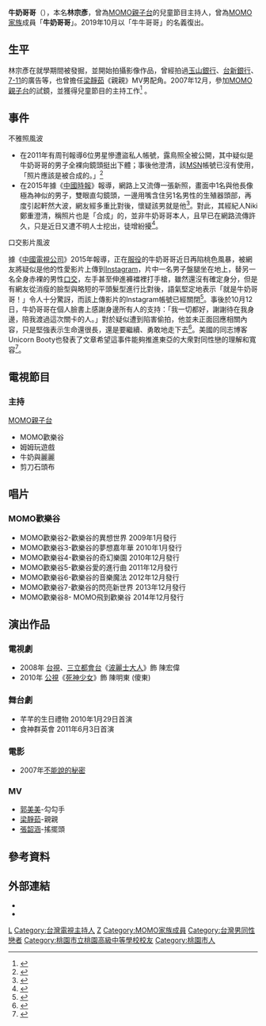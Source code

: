 {{藝人
| 姓名 = 牛奶哥哥
| 類型 = 男藝人
| 羅馬拼音 = Lin Chung-Yen
| 英文名 = Milk Lin
| 本名 = 林宗彥
| 綽號 = 牛奶哥哥、小藤
| 出生日期 = {{birth_date_and_age|1985|8|8}}
| 出生地點 = {{TWN}}[[桃園市|桃園縣]]（今桃園市）
| 國籍 = {{ROC}}
| 語言 = [[國語|國語]]、[[英語|英語]]、[[台語|台語]]
| 演奏乐器 = [[吉他|吉他]]
| 職業 = [[主持人|主持人]]、[[演員|演員]]
| 教育程度 = [[桃園市立桃園高級中等學校|桃園市立桃園高級中等學校]]<br>[[國立政治大學|國立政治大學]]
| 出道作品 = MOMO歡樂谷2-歡樂谷的異想世界
| 相關團體 = [[MOMO家族|MOMO家族]]<br>[[小芙尼家族|小芙尼家族]]
| 網站 = 
| imdb = 4592876
}}

'''牛奶哥哥'''（{{bd|1985年|8月8日|||CatIdx=L林}}），本名'''林宗彥'''，曾為[[MOMO親子台|MOMO親子台]]的兒童節目主持人，曾為[[MOMO家族|MOMO家族]]成員「'''牛奶哥哥'''」。2019年10月以「牛牛哥哥」的名義復出。

== 生平 ==
林宗彥在就學期間被發掘，並開始拍攝影像作品，曾經拍過[[玉山銀行|玉山銀行]]、[[台新銀行|台新銀行]]、[[7-11|7-11]]的廣告等，也曾擔任[[梁靜茹|梁靜茹]]《親親》MV男配角。2007年12月，參加[[MOMO親子台|MOMO親子台]]的試鏡，並獲得兒童節目的主持工作<ref>{{cite news |url= https://www.peopo.org/news/12659 |title= 鄰家男孩林宗彥化身牛奶葛格 成螢幕孩子王 |publisher= 公民新聞 |date= 2008-03-27 |accessdate= 2015-04-01 |archive-date= 2020-07-31 |archive-url= https://web.archive.org/web/20200731160415/https://www.peopo.org/news/12659 |dead-url= no }}</ref>
。

== 事件 ==
;不雅照風波
* 在2011年有周刊報導6位男星慘遭盜私人帳號，露鳥照全被公開，其中疑似是牛奶哥哥的男子全裸向鏡頭挺出下體；事後他澄清，該[[MSN|MSN]]帳號已沒有使用，「照片應該是被合成的。」<ref>{{cite news |url= http://www.chinatimes.com/newspapers/20150331001864-260112 |title= 牛奶哥哥疑爆淫照 「合成的」自清 |publisher= 中國時報 |author= 吳禮強 |date= 2015-03-31 |accessdate= 2015-04-01 |archive-date= 2021-01-24 |archive-url= https://web.archive.org/web/20210124185253/https://www.chinatimes.com/newspapers/20150331001864-260112 |dead-url= no }}</ref>
* 在2015年據《[[中國時報|中國時報]]》報導，網路上又流傳一張新照，畫面中1名與他長像極為神似的男子，雙眼直勾鏡頭，一邊用嘴含住另1名男性的生殖器頭部，再度引起軒然大波，網友經多重比對後，懷疑該男就是他<ref>{{cite news |url= http://ent.ltn.com.tw/news/breakingnews/1273570 |title= 牛奶哥哥再爆含鳥淫照 經紀人︰合成的 |publisher= 自由時報 |date= 2015-03-31 |accessdate= 2015-04-01 |archive-date= 2021-01-15 |archive-url= https://web.archive.org/web/20210115151755/https://ent.ltn.com.tw/news/breakingnews/1273570 |dead-url= no }}</ref>。對此，其經紀人Niki鄭重澄清，稱照片也是「合成」的，並非牛奶哥哥本人，且早已在網路流傳許久，只是近日又遭不明人士挖出，徒增紛擾<ref>{{cite news |url= http://www.nownews.com/n/2015/03/31/1655086 |title= 牛奶哥哥疑爆不雅照　對鏡頭含男生殖器 |publisher= 今日新聞 |date= 2015-03-31 |accessdate= 2015-04-01 |archive-date= 2017-04-29 |archive-url= https://web.archive.org/web/20170429043124/http://www.nownews.com/n/2015/03/31/1655086 |dead-url= no }}</ref>。

;口交影片風波
{{main|林宗彥口交影片事件}}
據《[[中國電視公司|中國電視公司]]》2015年報導，正在[[服役|服役]]的牛奶哥哥近日再陷桃色風暴，被網友將疑似是他的性愛影片上傳到[[Instagram|Instagram]]，片中一名男子盤腿坐在地上，替另一名全身赤裸的男性[[口交|口交]]，左手甚至伸進褲襠裡打手槍，雖然還沒有確定身分，但是有網友從消瘦的臉型與略短的平頭髮型進行比對後，語氣堅定地表示「就是牛奶哥哥！」令人十分驚訝，而該上傳影片的Instagram帳號已經關閉<ref>{{cite news |url= http://star.ettoday.net/news/575604 |title= 牛奶哥哥淫片外流！　疑邊自慰邊替全裸男口交 |publisher= 東森新聞 |date= 2015-10-06 |author= 黃庠棻 |accessdate= 2015-10-06 |archive-date= 2021-01-20 |archive-url= https://web.archive.org/web/20210120174347/https://star.ettoday.net/news/575604 |dead-url= no }}</ref>。事後於10月12日，牛奶哥哥在個人臉書上感謝身邊所有人的支持：「我一切都好，謝謝待在我身邊，陪我渡過這次關卡的人。」對於疑似遭到陷害偷拍，他並未正面回應相關內容，只是堅強表示生命還很長，還是要繼續、勇敢地走下去<ref>{{cite news |url= http://star.ettoday.net/news/578951 |title= 淫片外流後神隱7天...　牛奶哥哥出面堅強回應！ |publisher= 東森新聞 |date= 2015-10-13 |author= 田暐瑋 |accessdate= 2015-10-13 |archive-date= 2021-01-20 |archive-url= https://web.archive.org/web/20210120174513/https://star.ettoday.net/news/578951 |dead-url= no }}</ref>。美國的同志博客Unicorn Booty也發表了文章希望這事件能夠推進東亞的大衆對同性戀的理解和寬容<ref>{{cite news |url= https://unicornbooty.com/can-milk-lins-%E7%89%9B%E5%A5%B6%E5%93%A5%E5%93%A5%E6%9E%97%E5%AE%97%E5%BD%A5-leaked-bj-video-help-gay-rights-in-asia/ |title= CAN MILK LIN’S (牛奶哥哥(林宗彥)) LEAKED BJ VIDEO HELP GAY RIGHTS IN ASIA? |publisher= Unicorn Booty |date= 2015-10-21 |author= MATT KEELEY |accessdate= 2015-10-29 |archive-url= https://web.archive.org/web/20160407094708/https://unicornbooty.com/can-milk-lins-%E7%89%9B%E5%A5%B6%E5%93%A5%E5%93%A5%E6%9E%97%E5%AE%97%E5%BD%A5-leaked-bj-video-help-gay-rights-in-asia/ |archive-date= 2016-04-07 |dead-url= yes }}</ref>。

==電視節目==

===主持===
;[[MOMO親子台|MOMO親子台]]
*MOMO歡樂谷
*姆姆玩遊戲
*牛奶與麗麗
*剪刀石頭布

==唱片==

===MOMO歡樂谷===
*MOMO歡樂谷2-歡樂谷的異想世界 2009年1月發行
*MOMO歡樂谷3-歡樂谷的夢想嘉年華 2010年1月發行
*MOMO歡樂谷4-歡樂谷的奇幻樂園 2010年12月發行
*MOMO歡樂谷5-歡樂谷愛的進行曲 2011年12月發行
*MOMO歡樂谷6-歡樂谷的音樂魔法 2012年12月發行
*MOMO歡樂谷7-歡樂谷的閃亮新世界 2013年12月發行
*MOMO歡樂谷8- MOMO飛到歡樂谷 2014年12月發行

==演出作品==

===電視劇===
*2008年 [[台視|台視]]、[[三立都會台|三立都會台]]《[[波麗士大人|波麗士大人]]》飾 陳宏偉
*2010年 [[公視|公視]]《[[死神少女|死神少女]]》飾 陳明東 (傻東)

===舞台劇===
*芊芊的生日禮物 2010年1月29日首演
*食神群英會 2011年6月3日首演

===電影===
*2007年[[不能說的秘密|不能說的秘密]]

===MV===
*[[郭美美|郭美美]]-勾勾手
*[[梁靜茹|梁靜茹]]-親親
*[[張韶涵|張韶涵]]-搖擺頭

== 參考資料 ==
{{Reflist|30em}}

==外部連結==
*{{facebook|milkbrother0808|牛奶哥哥(林宗彥)}}
*{{instagram|arison0808|熱牛奶}}

{{MOMO家族}}
{{DEFAULTSORT:Lin, Chung-Yen}}
[[Category:國立政治大學校友|L]]
[[Category:台灣電視主持人|Category:台灣電視主持人]]
[[Category:林姓|Z]]
[[Category:MOMO家族成員|Category:MOMO家族成員]]
[[Category:台灣男同性戀者|Category:台灣男同性戀者]]
[[Category:桃園市立桃園高級中等學校校友|Category:桃園市立桃園高級中等學校校友]]
[[Category:桃園市人|Category:桃園市人]]